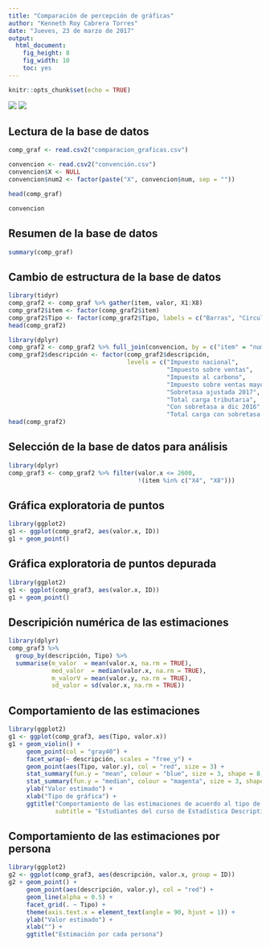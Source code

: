 ```yaml
---
title: "Comparación de percepción de gráficas"
author: "Kenneth Roy Cabrera Torres"
date: "Jueves, 23 de marzo de 2017"
output: 
  html_document: 
    fig_height: 8
    fig_width: 10
    toc: yes
---
```


```r
knitr::opts_chunk$set(echo = TRUE)
```


![](costos_gasolina1.png)
![](costos_gasolina2.png)

## Lectura de la base de datos

```r
comp_graf <- read.csv2("comparacion_graficas.csv")

convencion <- read.csv2("convención.csv")
convencion$X <- NULL
convencion$num2 <- factor(paste("X", convencion$num, sep = ""))

```

```r
head(comp_graf)
```

```r
convencion
```


## Resumen de la base de datos

```r
summary(comp_graf)
```

## Cambio de estructura de la base de datos

```r
library(tidyr)
comp_graf2 <- comp_graf %>% gather(item, valor, X1:X8)
comp_graf2$item <- factor(comp_graf2$item)
comp_graf2$Tipo <- factor(comp_graf2$Tipo, labels = c("Barras", "Circulos"))
head(comp_graf2)
```


```r
library(dplyr)
comp_graf2 <- comp_graf2 %>% full_join(convencion, by = c("item" = "num2"))
comp_graf2$descripción <- factor(comp_graf2$descripción,
                                 levels = c("Impuesto nacional", 
                                            "Impuesto sobre ventas",
                                            "Impuesto al carbono",
                                            "Impuesto sobre ventas mayoristas",
                                            "Sobretasa ajustada 2017",
                                            "Total carga tributaria",
                                            "Con sobretasa a dic 2016",
                                            "Total carga con sobretasa 2016"))
head(comp_graf2)
```


## Selección de la base de datos para análisis

```r
library(dplyr)
comp_graf3 <- comp_graf2 %>% filter(valor.x <= 2600, 
                                    !(item %in% c("X4", "X8")))
```

## Gráfica exploratoria de puntos

```r
library(ggplot2)
g1 <- ggplot(comp_graf2, aes(valor.x, ID))
g1 + geom_point()
```

## Gráfica exploratoria de puntos depurada

```r
library(ggplot2)
g1 <- ggplot(comp_graf3, aes(valor.x, ID))
g1 + geom_point()
```

## Descripición numérica de las estimaciones

```r
library(dplyr)
comp_graf3 %>% 
  group_by(descripción, Tipo) %>%
  summarise(m_valor  = mean(valor.x, na.rm = TRUE),
            med_valor  = median(valor.x, na.rm = TRUE),
            m_valorV = mean(valor.y, na.rm = TRUE),
            sd_valor = sd(valor.x, na.rm = TRUE))
```

## Comportamiento de las estimaciones


```r
library(ggplot2)
g1 <- ggplot(comp_graf3, aes(Tipo, valor.x))
g1 + geom_violin() + 
     geom_point(col = "gray40") + 
     facet_wrap(~ descripción, scales = "free_y") +
     geom_point(aes(Tipo, valor.y), col = "red", size = 3) +
     stat_summary(fun.y = "mean", colour = "blue", size = 3, shape = 8, geom = "point") +
     stat_summary(fun.y = "median", colour = "magenta", size = 3, shape = 4, geom = "point") +
     ylab("Valor estimado") +
     xlab("Tipo de gráfica") +
     ggtitle("Comportamiento de las estimaciones de acuerdo al tipo de gráfica",
             subtitle = "Estudiantes del curso de Estadística Descriptiva y Análisis Exploratorio de Datos")
```

## Comportamiento de las estimaciones por persona

```r
library(ggplot2)
g2 <- ggplot(comp_graf3, aes(descripción, valor.x, group = ID))
g2 + geom_point() +
     geom_point(aes(descripción, valor.y), col = "red") +
     geom_line(alpha = 0.5) +
     facet_grid(. ~ Tipo) +
     theme(axis.text.x = element_text(angle = 90, hjust = 1)) +
     ylab("Valor estimado") +
     xlab("") +
     ggtitle("Estimación por cada persona")
```

